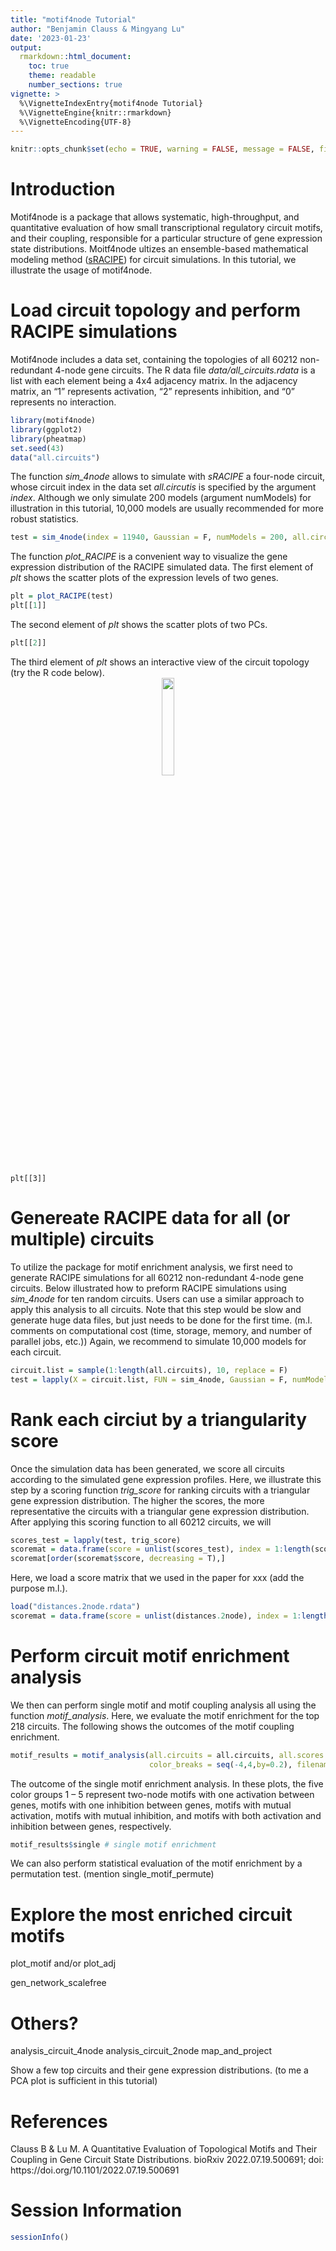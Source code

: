```yaml
---
title: "motif4node Tutorial"
author: "Benjamin Clauss & Mingyang Lu"
date: '2023-01-23'
output: 
  rmarkdown::html_document:
    toc: true
    theme: readable
    number_sections: true
vignette: >
  %\VignetteIndexEntry{motif4node Tutorial}
  %\VignetteEngine{knitr::rmarkdown}
  %\VignetteEncoding{UTF-8}
---
```


```r
knitr::opts_chunk$set(echo = TRUE, warning = FALSE, message = FALSE, fig.width = 7, fig.height = 6, fig.align = "center")
```

# Introduction

Motif4node is a package that allows systematic, high-throughput, and quantitative evaluation of how small transcriptional regulatory circuit motifs, and their coupling, responsible for a particular structure of gene expression state distributions. Moitf4node ultizes an ensemble-based mathematical modeling method ([sRACIPE](https://www.bioconductor.org/packages/release/bioc/html/sRACIPE.html)) for circuit simulations. In this tutorial, we illustrate the usage of motif4node.

# Load circuit topology and perform RACIPE simulations

Motif4node includes a data set, containing the topologies of all 60212 non-redundant 4-node gene circuits. The R data file *data/all_circuits.rdata* is a list with each element being a 4x4 adjacency matrix. In the adjacency matrix, an "1" represents activation, "2" represents inhibition, and "0" represents no interaction.

```r
library(motif4node)
library(ggplot2)
library(pheatmap)
set.seed(43)
data("all.circuits")
```

The function *sim_4node* allows to simulate with *sRACIPE* a four-node circuit, whose circuit index in the data set *all.circutis* is specified by the argument *index*. Although we  only simulate 200 models (argument numModels) for illustration in this tutorial, 10,000 models are usually recommended for more robust statistics. 

```r
test = sim_4node(index = 11940, Gaussian = F, numModels = 200, all.circuits = all.circuits)
```

The function *plot_RACIPE* is a convenient way to visualize the gene expression distribution of the RACIPE simulated data. The first element of *plt* shows the scatter plots of the expression levels of two genes.

```r
plt = plot_RACIPE(test)
plt[[1]] 
```

The second element of *plt* shows the scatter plots of two PCs.

```r
plt[[2]]
```

The third element of *plt* shows an interactive view of the circuit topology (try the R code below).
<center> ![](circuit_1.png){width=20%} </center>

```
plt[[3]]
```

# Genereate RACIPE data for all (or multiple) circuits

To utilize the package for motif enrichment analysis, we first need to generate RACIPE simulations for all 60212 non-redundant 4-node gene circuits. Below illustrated how to preform RACIPE simulations using *sim_4node* for ten random circuits. Users can use a similar approach to apply this analysis to all circuits. Note that this step would be slow and generate huge data files, but just needs to be done for the first time. (m.l. comments on computational cost (time, storage, memory, and number of parallel jobs, etc.)) Again, we recommend to simulate 10,000 models for each circuit.

```r
circuit.list = sample(1:length(all.circuits), 10, replace = F)
test = lapply(X = circuit.list, FUN = sim_4node, Gaussian = F, numModels = 200, all.circuits = all.circuits)
```

# Rank each circiut by a triangularity score

Once the simulation data has been generated, we score all circuits according to the simulated gene expression profiles. Here, we illustrate this step by a scoring function *trig_score* for ranking circuits with a triangular gene expression distribution. The higher the scores, the more representative the circuits with  a triangular gene expression distribution. After applying this scoring function to all 60212 circuits, we will 


```r
scores_test = lapply(test, trig_score)
scoremat = data.frame(score = unlist(scores_test), index = 1:length(scores_test))
scoremat[order(scoremat$score, decreasing = T),]
```
Here, we load a score matrix that we used in the paper for xxx (add the purpose m.l.).

```r
load("distances.2node.rdata")
scoremat = data.frame(score = unlist(distances.2node), index = 1:length(distances.2node))
```

# Perform circuit motif enrichment analysis

We then can perform single motif and motif coupling analysis all using the function *motif_analysis*. Here, we evaluate the motif enrichment for the top 218 circuits. The following shows the outcomes of the motif coupling enrichment.

```r
motif_results = motif_analysis(all.circuits = all.circuits, all.scores = scoremat, ylim = c(-2,2), 
                               color_breaks = seq(-4,4,by=0.2), filename = "Test", decreasing = F, topCircuits = 218)
```
The outcome of the single motif enrichment analysis. In these plots, the five color groups 1 – 5 represent two-node motifs with one activation between genes, motifs with one inhibition between genes, motifs with mutual activation, motifs with mutual inhibition, and motifs with both activation and inhibition between genes, respectively.

```r
motif_results$single # single motif enrichment
```

We can also perform statistical evaluation of the motif enrichment by a permutation test. (mention single_motif_permute)

# Explore the most enriched circuit motifs

plot_motif and/or plot_adj

gen_network_scalefree

# Others?
analysis_circuit_4node
analysis_circuit_2node
map_and_project

Show a few top circuits and their gene expression distributions. (to me a PCA plot is sufficient in this tutorial)

# References

Clauss B & Lu M. A Quantitative Evaluation of Topological Motifs and Their Coupling in Gene Circuit State Distributions. bioRxiv 2022.07.19.500691; doi: https://doi.org/10.1101/2022.07.19.500691

# Session Information

```r
sessionInfo()
```